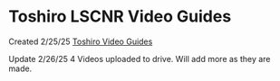 # Toshiro LSCNR Video Guides 

Created 2/25/25
[Toshiro Video Guides](https://drive.google.com/drive/folders/13x5ls1Nd1ibnF3bBVpP85YyGxcqYP03-?usp=sharing)

Update 2/26/25 4 Videos uploaded to drive. Will add more as they are made. 
